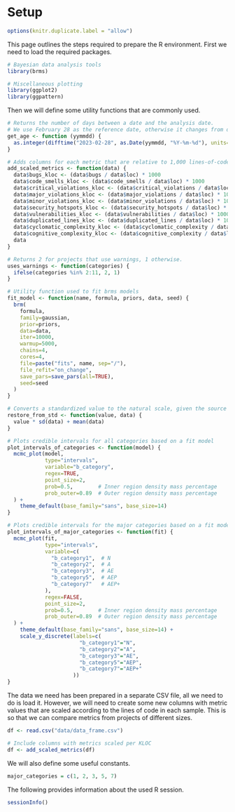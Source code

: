 # Setup

```r
options(knitr.duplicate.label = "allow")
```

This page outlines the steps required to prepare the R environment.
First we need to load the required packages.

```r
# Bayesian data analysis tools
library(brms)

# Miscellaneous plotting
library(ggplot2)
library(ggpattern)
```

Then we will define some utility functions that are commonly used.

```r
# Returns the number of days between a date and the analysis date.
# We use February 28 as the reference date, otherwise it changes from day-to-day.
get_age <- function (yymmdd) {
  as.integer(difftime("2023-02-28", as.Date(yymmdd, "%Y-%m-%d"), units="days"))
}

# Adds columns for each metric that are relative to 1,000 lines-of-code.
add_scaled_metrics <- function(data) {
  data$bugs_kloc <- (data$bugs / data$loc) * 1000
  data$code_smells_kloc <- (data$code_smells / data$loc) * 1000
  data$critical_violations_kloc <- (data$critical_violations / data$loc) * 1000
  data$major_violations_kloc <- (data$major_violations / data$loc) * 1000
  data$minor_violations_kloc <- (data$minor_violations / data$loc) * 1000
  data$security_hotspots_kloc <- (data$security_hotspots / data$loc) * 1000
  data$vulnerabilities_kloc <- (data$vulnerabilities / data$loc) * 1000
  data$duplicated_lines_kloc <- (data$duplicated_lines / data$loc) * 1000
  data$cyclomatic_complexity_kloc <- (data$cyclomatic_complexity / data$loc) * 1000
  data$cognitive_complexity_kloc <- (data$cognitive_complexity / data$loc) * 1000
  data
}

# Returns 2 for projects that use warnings, 1 otherwise.
uses_warnings <- function(categories) {
  ifelse(categories %in% 2:11, 2, 1)
}

# Utility function used to fit brms models
fit_model <- function(name, formula, priors, data, seed) {
  brm(
    formula,
    family=gaussian,
    prior=priors,
    data=data,
    iter=10000,
    warmup=5000,
    chains=4,
    cores=4,
    file=paste("fits", name, sep="/"),
    file_refit="on_change",
    save_pars=save_pars(all=TRUE),
    seed=seed
  )
}

# Converts a standardized value to the natural scale, given the source data.
restore_from_std <- function(value, data) {
  value * sd(data) + mean(data)
}

# Plots credible intervals for all categories based on a fit model
plot_intervals_of_categories <- function(model) {
  mcmc_plot(model,
            type="intervals",
            variable="b_category",
            regex=TRUE,
            point_size=2,
            prob=0.5,        # Inner region density mass percentage
            prob_outer=0.89  # Outer region density mass percentage
  ) +
    theme_default(base_family="sans", base_size=14)
}

# Plots credible intervals for the major categories based on a fit model
plot_intervals_of_major_categories <- function(fit) {
  mcmc_plot(fit,
            type="intervals",
            variable=c(
              "b_category1",  # N
              "b_category2",  # A
              "b_category3",  # AE
              "b_category5",  # AEP
              "b_category7"   # AEP+
            ),
            regex=FALSE,
            point_size=2,
            prob=0.5,        # Inner region density mass percentage
            prob_outer=0.89  # Outer region density mass percentage
  ) +
    theme_default(base_family="sans", base_size=14) + 
    scale_y_discrete(labels=c(
                       "b_category1"="N",
                       "b_category2"="A",
                       "b_category3"="AE",
                       "b_category5"="AEP",
                       "b_category7"="AEP+"
                     ))
}
```

The data we need has been prepared in a separate CSV file, all we need to do is load it. However, we will need to create some new columns with metric values that are scaled according to the lines of code in each sample. This is so that we can compare metrics from projects of different sizes.

```r
df <- read.csv("data/data_frame.csv")

# Include columns with metrics scaled per KLOC
df <- add_scaled_metrics(df)
```

We will also define some useful constants.

```r
major_categories = c(1, 2, 3, 5, 7)
```

The following provides information about the used R session.

```r
sessionInfo()
```
